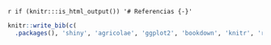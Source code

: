 
`r if (knitr:::is_html_output()) '# Referencias {-}'`

```{r include=FALSE}
knitr::write_bib(c(
  .packages(), 'shiny', 'agricolae', 'ggplot2', 'bookdown', 'knitr', 'rmarkdown', 'DT', 'GerminaR'), 'packages.bib')
```

